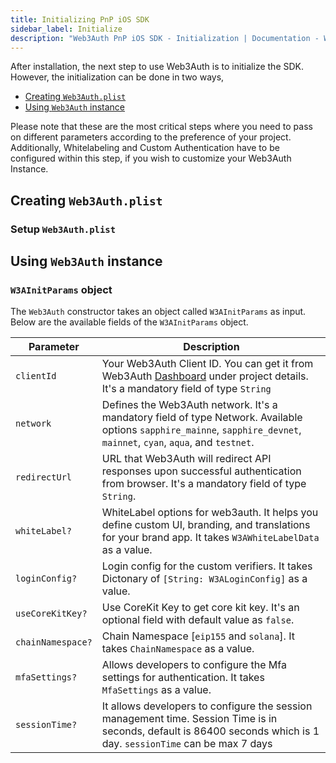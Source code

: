 ```yaml
---
title: Initializing PnP iOS SDK
sidebar_label: Initialize
description: "Web3Auth PnP iOS SDK - Initialization | Documentation - Web3Auth"
---
```



After installation, the next step to use Web3Auth is to initialize the SDK. However, the
initialization can be done in two ways,

- [Creating `Web3Auth.plist`](#creating-web3authplist)
- [Using `Web3Auth` instance](#using-web3auth-instance)

Please note that these are the most critical steps where you need to pass on different parameters
according to the preference of your project. Additionally, Whitelabeling and Custom Authentication
have to be configured within this step, if you wish to customize your Web3Auth Instance.

## Creating `Web3Auth.plist`

### Setup `Web3Auth.plist`

<PlistInitialization />

## Using `Web3Auth` instance

<Initialization />

### `W3AInitParams` object

The `Web3Auth` constructor takes an object called `W3AInitParams` as input. Below are the available
fields of the `W3AInitParams` object.

| Parameter         | Description                                                                                                                                                             |
| ----------------- | ----------------------------------------------------------------------------------------------------------------------------------------------------------------------- |
| `clientId`        | Your Web3Auth Client ID. You can get it from Web3Auth [Dashboard](https://dashboard.web3auth.io/) under project details. It's a mandatory field of type `String`        |
| `network`         | Defines the Web3Auth network. It's a mandatory field of type Network. Available options `sapphire_mainne`, `sapphire_devnet`, `mainnet`, `cyan`, `aqua`, and `testnet`. |
| `redirectUrl`     | URL that Web3Auth will redirect API responses upon successful authentication from browser. It's a mandatory field of type `String`.                                     |
| `whiteLabel?`     | WhiteLabel options for web3auth. It helps you define custom UI, branding, and translations for your brand app. It takes `W3AWhiteLabelData` as a value.                 |
| `loginConfig?`    | Login config for the custom verifiers. It takes Dictonary of `[String: W3ALoginConfig]` as a value.                                                                     |
| `useCoreKitKey?`  | Use CoreKit Key to get core kit key. It's an optional field with default value as `false`.                                                                              |
| `chainNamespace?` | Chain Namespace [`eip155` and `solana`]. It takes `ChainNamespace` as a value.                                                                                          |
| `mfaSettings?`    | Allows developers to configure the Mfa settings for authentication. It takes `MfaSettings` as a value.                                                                  |
| `sessionTime?`    | It allows developers to configure the session management time. Session Time is in seconds, default is 86400 seconds which is 1 day. `sessionTime` can be max 7 days     |
